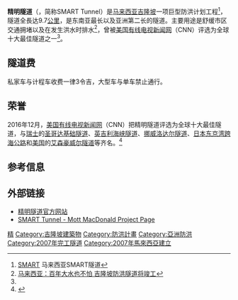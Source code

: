 {{Infobox tunnel
|name         = {{MES-E|38}}精明隧道<br>Terowong SMART
| image        = Smart-tunnel.jpg
| caption      = 
|location     = [[马来西亚|马来西亚]][[吉隆坡|吉隆坡]]
|coordinates  = {{coord|3|6|37|N|101|42|11|E|display=inline,title}}
|route        = 精明隧道高速公路
|status       = 使用中
|start        = 吉隆坡芙蓉大道
|end          = 敦拉拉萨路，东西绕道公路，富都路
|startwork    = 2003年11月
|open         = 2007年5月14日
|close        = 
|owner        = 精明隧道有限公司
|operator     = 精明隧道有限公司
|traffic      = 公路隧道，排水隧道
|character    = 
|toll         = 3令吉
|vpd          = 
|construction = 
|length       = 9.7公里
|lanes        = 单孔，上下各2车道
|speed        = 60千米/小时
|hielevation  = 
|lowelevation = 
|height       = 
|width        = 
|grade        = 
}}

'''精明隧道'''（{{lang-en|Stormwater Management and Road Tunnel}}，简称SMART Tunnel）是[[马来西亚|马来西亚]][[吉隆坡|吉隆坡]]一项巨型防洪计划工程<ref name=SMART>[http://static.chinavisual.com/storage/contents/2007/02/07/32114T20070207094617_1.shtml SMART] {{Wayback|url=http://static.chinavisual.com/storage/contents/2007/02/07/32114T20070207094617_1.shtml |date=20110313095839 }} 马来西亚SMART隧道</ref>，隧道全長达9.7[[公里|公里]]，是东南亚最长以及亚洲第二长的隧道。主要用途是舒缓市区交通拥堵以及在发生洪水时排水<ref>[http://www.chinawater.net.cn/CWSNews_View.asp?CWSNewsID=25534 马来西亚：百年大水也不怕 吉隆坡防洪隧道将竣工]</ref>，曾被[[美国有线电视新闻网|美国有线电视新闻网]]（CNN）评选为全球十大最佳隧道之一<ref name=":2"/>。

==隧道费==
私家车与计程车收费一律3令吉，大型车与单车禁止通行。

==荣誉==
2016年12月，[[有线电视新闻网|美国有线电视新闻网]]（CNN）把精明隧道评选为全球十大最佳隧道，与[[瑞士|瑞士]]的[[聖哥達基線隧道|圣哥达基础隧道]]、[[英法海底隧道|英吉利海峡隧道]]、[[挪威|挪威]][[洛达尔隧道|洛达尔隧道]]、[[日本|日本]][[東京灣跨海公路|东京湾跨海公路]]和[[美国|美国]]的[[艾森豪威尔隧道|艾森豪威尔隧道]]等齐名。<ref name=":2">{{Cite web|title=CNN评选:与各伟大工程齐名 精明隧道列全球十大|url=https://www.enanyang.my/node/229883|accessdate=2020-11-22|date=2016-12-30|work=www.enanyang.my|language=zh-hans}}</ref>

==参考信息==
{{reflist}}

==外部链接==
* [https://web.archive.org/web/20181216031452/http://smarttunnel.com.my/ 精明隧道官方网站]
* [https://web.archive.org/web/20060522164639/http://www.tunnels.mottmac.com/projects/?mode=type&id=2047 SMART Tunnel - Mott MacDonald Project Page ]{{en}}

{{马来西亚高速公路}}

[[Category:马来西亚隧道|精]]
[[Category:吉隆坡建築物|Category:吉隆坡建築物]]
[[Category:防洪計畫|Category:防洪計畫]]
[[Category:亞洲防洪|Category:亞洲防洪]]
[[Category:2007年完工隧道|Category:2007年完工隧道]]
[[Category:2007年馬來西亞建立|Category:2007年馬來西亞建立]]